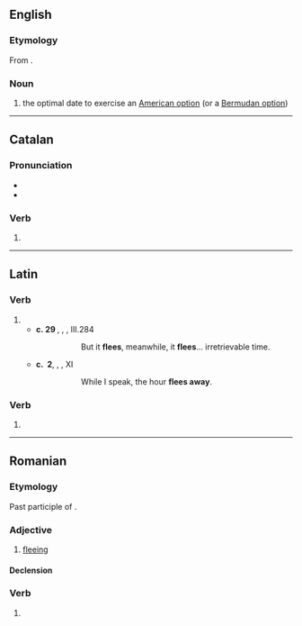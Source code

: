 ==English==

===Etymology===
From {{bor|en|la|fugit|lit=flees}}.

===Noun===
{{en-noun}}

# {{lb|en|finance}} the optimal date to exercise an [[American option]] (or a [[Bermudan option]])

----

==Catalan==

===Pronunciation===
* {{ca-IPA}}
* {{rhymes|ca|it|s=2}}

===Verb===
{{ca-pp|fugi}}

# {{ca-verb form of|t=past|m=ptc|fugir}}

----

==Latin==

===Verb===
{{la-verb-form|fugit}}

# {{inflection of|la|fugiō||3|s|pres|actv|indc}}
#* '''c.&nbsp;29&nbsp;{{smallcaps|bc}}''', {{w|Publius Vergilius Maro}}, ''{{w|Georgicon}}'', III.284
#*: {{smallcaps|sed '''fvgit''' interea '''fvgit''' inreparabile tempvs}}
#*:: But it '''flees''', meanwhile, it '''flees'''... irretrievable time.
#* '''c.&nbsp;{{smallcaps|ad}}&nbsp;2''', {{w|Publius Ovidius Naso}}, ''{{w|Ars Amatoria}}'', XI
#*: {{smallcaps|dvm loqvor hora '''fvgit'''}}
#*:: While I speak, the hour '''flees away'''.
#: {{ux|la|Tempus '''fugit'''.|inline=1|Time '''flies'''.}}

===Verb===
{{la-verb-form|fūgit}}

# {{inflection of|la|fugiō||3|s|perf|actv|indc}}

----

==Romanian==

===Etymology===
Past participle of {{m|ro|fugi}}.

===Adjective===
{{ro-adj}}

# [[fleeing]]

====Declension====
{{ro-decl-adj}}

===Verb===
{{ro-past|fugi}}

# {{past participle of|ro|fugi}}